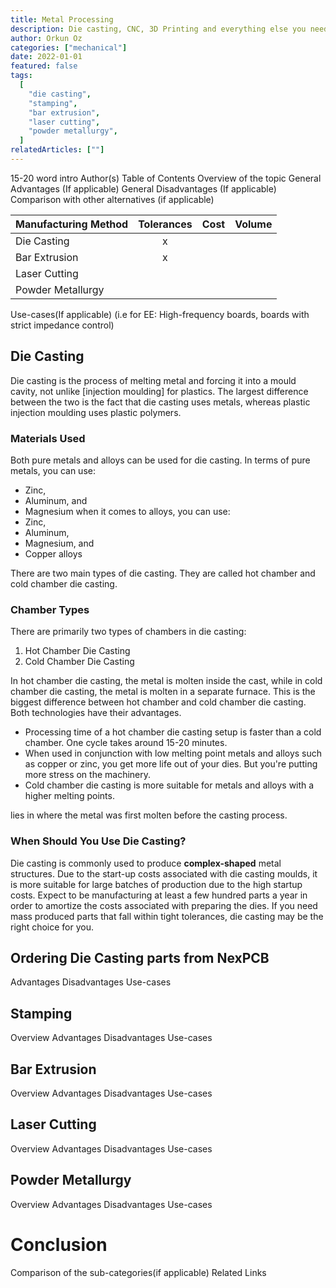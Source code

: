 ```yaml
---
title: Metal Processing
description: Die casting, CNC, 3D Printing and everything else you need to create sturdy, beautiful cases.
author: Orkun Oz
categories: ["mechanical"]
date: 2022-01-01
featured: false
tags:
  [
    "die casting",
    "stamping",
    "bar extrusion",
    "laser cutting",
    "powder metallurgy",
  ]
relatedArticles: [""]
---
```


15-20 word intro
Author(s)
Table of Contents
Overview of the topic
General Advantages (If applicable)
General Disadvantages (If applicable)
Comparison with other alternatives (if applicable)

| Manufacturing Method | Tolerances | Cost | Volume |
| -------------------- | :--------: | :--: | :----: |
| Die Casting          |     x      |      |        |
| Bar Extrusion        |     x      |      |        |
| Laser Cutting        |            |      |        |
| Powder Metallurgy    |            |      |        |

Use-cases(If applicable) (i.e for EE: High-frequency boards, boards with strict impedance control)

## Die Casting

Die casting is the process of melting metal and forcing it into a mould cavity, not unlike [injection moulding] for plastics. The largest difference between the two is the fact that die casting uses metals, whereas plastic injection moulding uses plastic polymers.

### Materials Used

Both pure metals and alloys can be used for die casting. In terms of pure metals, you can use:

- Zinc,
- Aluminum, and
- Magnesium
  when it comes to alloys, you can use:
- Zinc,
- Aluminum,
- Magnesium, and
- Copper alloys

There are two main types of die casting. They are called hot chamber and cold chamber die casting.

### Chamber Types

There are primarily two types of chambers in die casting:

1. Hot Chamber Die Casting
2. Cold Chamber Die Casting

In hot chamber die casting, the metal is molten inside the cast, while in cold chamber die casting, the metal is molten in a separate furnace. This is the biggest difference between hot chamber and cold chamber die casting. Both technologies have their advantages.

- Processing time of a hot chamber die casting setup is faster than a cold chamber. One cycle takes around 15-20 minutes.
- When used in conjunction with low melting point metals and alloys such as copper or zinc, you get more life out of your dies. But you're putting more stress on the machinery.
- Cold chamber die casting is more suitable for metals and alloys with a higher melting points.

lies in where the metal was first molten before the casting process.

### When Should You Use Die Casting?

Die casting is commonly used to produce **complex-shaped** metal structures. Due to the start-up costs associated with die casting moulds, it is more suitable for large batches of production due to the high startup costs. Expect to be manufacturing at least a few hundred parts a year in order to amortize the costs associated with preparing the dies. If you need mass produced parts that fall within tight tolerances, die casting may be the right choice for you.

## Ordering Die Casting parts from NexPCB

Advantages
Disadvantages
Use-cases

## Stamping

Overview
Advantages
Disadvantages
Use-cases

## Bar Extrusion

Overview
Advantages
Disadvantages
Use-cases

## Laser Cutting

Overview
Advantages
Disadvantages
Use-cases

## Powder Metallurgy

Overview
Advantages
Disadvantages
Use-cases

# Conclusion

Comparison of the sub-categories(if applicable)
Related Links
